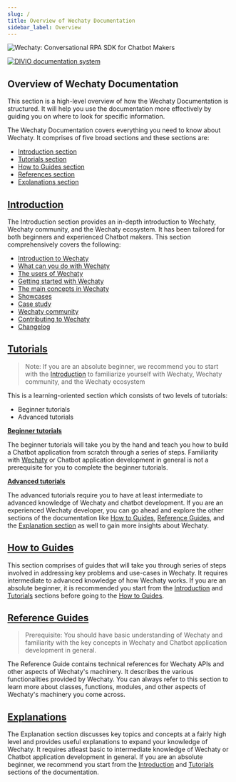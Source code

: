 ```yaml
---
slug: /
title: Overview of Wechaty Documentation
sidebar_label: Overview
---
```


![Wechaty: Conversational RPA SDK for Chatbot Makers](/img/wechaty-logo.svg)

[![DIVIO documentation system](https://img.shields.io/badge/DIVIO-Documentation%20System-blue)](https://documentation.divio.com/)

## Overview of Wechaty Documentation

This section is a high-level overview of how the Wechaty Documentation is structured. It will help you use the documentation more effectively by guiding you on where to look for specific information.

The Wechaty Documentation covers everything you need to know about Wechaty. It comprises of five broad sections and these sections are:

- [Introduction section](/overview.mdx)
- [Tutorials section](getting-started/overview.md)
- [How to Guides section](howto/overview.mdx)
- [References section](references/overview.mdx)
- [Explanations section](explanations/overview.mdx)

## [Introduction](/overview.mdx)

The Introduction section provides an in-depth introduction to Wechaty, Wechaty community, and the Wechaty ecosystem. It has been tailored for both beginners and experienced Chatbot makers. This section comprehensively covers the following:

- [Introduction to Wechaty](/overview.mdx)
- [What can you do with Wechaty](/what-can-you-do-with-wechaty.md)
- [The users of Wechaty](/who-is-using-wechaty.md)
- [Getting started with Wechaty](/getting-started-with-wechaty.mdx)
- [The main concepts in Wechaty](/main-concepts-in-wechaty.md)
- [Showcases](/showcases/overview.md)
- [Case study](/case-study/overview.md)
- [Wechaty community](/community/overview.mdx)
- [Contributing to Wechaty](/contributing/overview.md)
- [Changelog](/changelog.md)

## [Tutorials](getting-started/overview.md)

> Note: If you are an absolute beginner, we recommend you to start with the [Introduction](/overview.mdx) to familiarize yourself with Wechaty, Wechaty community, and the Wechaty ecosystem


This is a learning-oriented section which consists of two levels of tutorials:
- Beginner tutorials
- Advanced tutorials

**[Beginner tutorials](getting-started/overview.md)**

The beginner tutorials will take you by the hand and teach you how to build a Chatbot application from scratch through a series of steps. Familiarity with [Wechaty](/) or Chatbot application development in general is not a prerequisite for you to complete the beginner tutorials.

**[Advanced tutorials](/tutorials/docker.md)**

The advanced tutorials require you to have at least intermediate to advanced knowledge of Wechaty and chatbot development. If you are an experienced Wechaty developer, you can go ahead and explore the other sections of the documentation like [How to Guides](howto/overview.mdx), [Reference Guides](references/overview.mdx), and the [Explanation section](explanations/overview.mdx) as well to gain more insights about Wechaty.


## [How to Guides](howto/overview.mdx)

This section comprises of guides that will take you through series of steps involved in addressing key problems and use-cases in Wechaty. It requires intermediate to advanced knowledge of how Wechaty works. If you are an absolute beginner, it is recommended you start from the [Introduction](/overview.mdx) and [Tutorials](getting-started/overview.md) sections before going to the [How to Guides](howto/overview.mdx).

## [Reference Guides](references/overview.mdx)

> Prerequisite: You should have basic understanding of Wechaty and familiarity with the key concepts in Wechaty and Chatbot application development in general.

The Reference Guide contains technical references for Wechaty APIs and other aspects of Wechaty's machinery. It describes the various functionalities provided by Wechaty. You can always refer to this section to learn more about classes, functions, modules, and other aspects of Wechaty's machinery you come across.

## [Explanations](explanations/overview.mdx)

The Explanation section discusses key topics and concepts at a fairly high level and provides useful explanations to expand your knowledge of Wechaty. It requires atleast basic to intermediate knowledge of Wechaty or Chatbot application development in general. If you are an absolute beginner, we recommend you start from the [Introduction](/overview.mdx) and [Tutorials](getting-started/overview.md) sections of the documentation.
